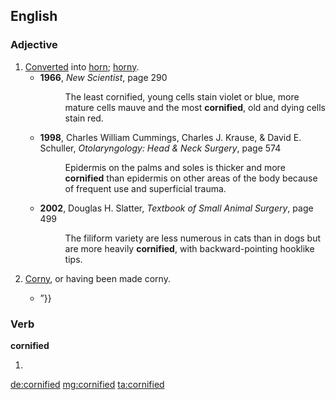 ==English==

===Adjective===
{{en-adj}}

# [[converted|Converted]] into [[horn]]; [[horny]].
#* '''1966''', ''New Scientist‎'', page 290
#*: The least cornified, young cells stain violet or blue, more mature cells mauve and the most '''cornified''', old and dying cells stain red.
#* '''1998''', Charles William Cummings, Charles J. Krause, & David E. Schuller, ''Otolaryngology: Head & Neck Surgery‎'', page 574
#*: Epidermis on the palms and soles is thicker and more '''cornified''' than epidermis on other areas of the body because of frequent use and superficial trauma.
#* '''2002''', Douglas H. Slatter, ''Textbook of Small Animal Surgery‎'', page 499
#*: The filiform variety are less numerous in cats than in dogs but are more heavily '''cornified''', with backward-pointing hooklike tips.
# [[corny|Corny]], or having been made corny.
#*{{quote-news|2007|December 7|Mal Vincent|Former boy-band singer takes a risk with 'Alpha Dog’ role|Virginian-Pilot|url=http://hamptonroads.com/node/206611
|passage= “Timberlake,” it wrote,” is the most '''cornified''' and harmless of pop stars {{...}} ”}}

===Verb===
'''cornified'''

# {{past of|[[cornify]]}}

[[de:cornified]]
[[mg:cornified]]
[[ta:cornified]]